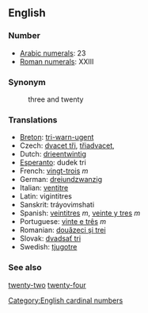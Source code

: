 == English ==

=== Number ===

*[[w:Arabic Numerals|Arabic numerals]]: 23
*[[w:Roman numerals|Roman numerals]]: XXIII

=== Synonym ===
:three and twenty

=== Translations ===

*[[Breton]]: [[tri-warn-ugent]]
*Czech: [[dvacet tři]],  [[třiadvacet]],  
*Dutch: [[drieentwintig]]
*[[Esperanto]]: dudek tri
*French: [[vingt-trois]] ''m''
*German: [[dreiundzwanzig]]
*Italian: [[ventitre]]
*Latin: vigintitres
*Sanskrit: tráyovi''m''shati
*Spanish: [[veintitres]] ''m'', [[veinte y tres]] ''m''
*Portuguese: [[vinte e três]] ''m''
*Romanian: [[douăzeci şi trei]]
*Slovak: [[dvadsať tri]] 
*Swedish: [[tjugotre]]

=== See also ===

[[twenty-two]] [[twenty-four]]

[[Category:English cardinal numbers]]
